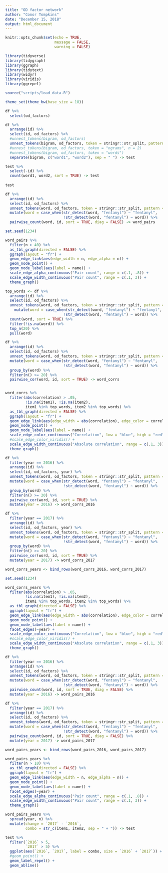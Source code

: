 ```yaml
---
title: "OD factor network"
author: "Conor Tompkins"
date: "December 15, 2018"
output: html_document
---
```


```r
knitr::opts_chunk$set(echo = TRUE,
                      message = FALSE,
                      warning = FALSE)
```

```r
library(tidyverse)
library(tidygraph)
library(ggraph)
library(tidytext)
library(widyr)
library(viridis)
library(ggrepel)

source("scripts/load_data.R")

theme_set(theme_bw(base_size = 18))
```

```r
df %>% 
  select(od_factors)

df %>% 
  arrange(id) %>% 
  select(id, od_factors) %>% 
  #unnest_tokens(bigram, od_factors)
  unnest_tokens(bigram, od_factors, token = stringr::str_split, pattern = ",") %>% 
  #unnest_tokens(bigram, od_factors, token = "ngrams", n = 2)
  #unnest_tokens(bigram, od_factors, token = "words")
  separate(bigram, c("word1", "word2"), sep = " ") -> test

test %>% 
  select(-id) %>% 
  count(word1, word2, sort = TRUE) -> test
  
test
```


```r
df %>% 
  arrange(id) %>% 
  select(id, od_factors) %>% 
  unnest_tokens(word, od_factors, token = stringr::str_split, pattern = ", ") %>% 
  mutate(word = case_when(str_detect(word, "fentanyl") ~ "fentanyl",
                          !str_detect(word, "fentanyl") ~ word)) %>% 
  pairwise_count(word, id, sort = TRUE, diag = FALSE) -> word_pairs

set.seed(1234)

word_pairs %>%
  filter(n > 40) %>% 
  as_tbl_graph(directed = FALSE) %>% 
  ggraph(layout = "fr") +
  geom_edge_link(aes(edge_width = n, edge_alpha = n)) +
  geom_node_point() +
  geom_node_label(aes(label = name)) +
  scale_edge_alpha_continuous("Pair count", range = c(.1, .8)) +
  scale_edge_width_continuous("Pair count", range = c(.1, 3)) +
  theme_graph()
```

```r
top_words <- df %>% 
  arrange(id) %>% 
  select(id, od_factors) %>% 
  unnest_tokens(word, od_factors, token = stringr::str_split, pattern = ", ") %>% 
    mutate(word = case_when(str_detect(word, "fentanyl") ~ "fentanyl",
                          !str_detect(word, "fentanyl") ~ word)) %>%
  count(word, sort = TRUE) %>% 
  filter(!is.na(word)) %>% 
  top_n(20) %>% 
  pull(word)

df %>%
  arrange(id) %>% 
  select(id, od_factors) %>% 
  unnest_tokens(word, od_factors, token = stringr::str_split, pattern = ", ") %>% 
  mutate(word = case_when(str_detect(word, "fentanyl") ~ "fentanyl",
                          !str_detect(word, "fentanyl") ~ word)) %>% 
  group_by(word) %>%
  filter(n() >= 20) %>%
  pairwise_cor(word, id, sort = TRUE) -> word_corrs


word_corrs %>%
  filter(abs(correlation) > .05,
         !is.na(item1), !is.na(item2),
         item1 %in% top_words, item2 %in% top_words) %>% 
  as_tbl_graph(directed = FALSE) %>% 
  ggraph(layout = "fr") +
  geom_edge_link(aes(edge_width = abs(correlation), edge_color = correlation)) +
  geom_node_point() +
  geom_node_label(aes(label = name)) +
  scale_edge_color_continuous("Correlation", low = "blue", high = "red") +
  #scale_edge_color_viridis() +
  scale_edge_width_continuous("Absolute correlation", range = c(.1, 3)) +
  theme_graph()
```

```r
df %>%
  filter(year == 2016) %>% 
  arrange(id) %>% 
  select(id, od_factors, year) %>% 
  unnest_tokens(word, od_factors, token = stringr::str_split, pattern = ", ") %>% 
  mutate(word = case_when(str_detect(word, "fentanyl") ~ "fentanyl",
                          !str_detect(word, "fentanyl") ~ word)) %>% 
  group_by(word) %>%
  filter(n() >= 20) %>%
  pairwise_cor(word, id, sort = TRUE) %>% 
  mutate(year = 2016) -> word_corrs_2016

df %>%
  filter(year == 2017) %>% 
  arrange(id) %>% 
  select(id, od_factors, year) %>% 
  unnest_tokens(word, od_factors, token = stringr::str_split, pattern = ", ") %>% 
  mutate(word = case_when(str_detect(word, "fentanyl") ~ "fentanyl",
                          !str_detect(word, "fentanyl") ~ word)) %>% 
  group_by(word) %>%
  filter(n() >= 20) %>%
  pairwise_cor(word, id, sort = TRUE) %>% 
  mutate(year = 2017) -> word_corrs_2017

word_corrs_years <- bind_rows(word_corrs_2016, word_corrs_2017)

set.seed(1234)

word_corrs_years %>%
  filter(abs(correlation) > .05,
         !is.na(item1), !is.na(item2),
         item1 %in% top_words, item2 %in% top_words) %>% 
  as_tbl_graph(directed = FALSE) %>% 
  ggraph(layout = "fr") +
  geom_edge_link(aes(edge_width = abs(correlation), edge_color = correlation)) +
  geom_node_point() +
  geom_node_label(aes(label = name)) +
  facet_edges(~year) +
  scale_edge_color_continuous("Correlation", low = "blue", high = "red") +
  #scale_edge_color_viridis() +
  scale_edge_width_continuous("Absolute correlation", range = c(.1, 3)) +
  theme_graph()
```

```r
df %>% 
  filter(year == 2016) %>% 
  arrange(id) %>% 
  select(id, od_factors) %>% 
  unnest_tokens(word, od_factors, token = stringr::str_split, pattern = ", ") %>% 
  mutate(word = case_when(str_detect(word, "fentanyl") ~ "fentanyl",
                          !str_detect(word, "fentanyl") ~ word)) %>% 
  pairwise_count(word, id, sort = TRUE, diag = FALSE) %>% 
  mutate(year = 2016) -> word_pairs_2016

df %>% 
  filter(year == 2017) %>% 
  arrange(id) %>% 
  select(id, od_factors) %>% 
  unnest_tokens(word, od_factors, token = stringr::str_split, pattern = ", ") %>% 
  mutate(word = case_when(str_detect(word, "fentanyl") ~ "fentanyl",
                          !str_detect(word, "fentanyl") ~ word)) %>% 
  pairwise_count(word, id, sort = TRUE, diag = FALSE) %>% 
  mutate(year = 2017) -> word_pairs_2017

word_pairs_years <- bind_rows(word_pairs_2016, word_pairs_2017)

word_pairs_years %>% 
  filter(n > 10) %>% 
  as_tbl_graph(directed = FALSE) %>% 
  ggraph(layout = "fr") +
  geom_edge_link(aes(edge_width = n, edge_alpha = n)) +
  geom_node_point() +
  geom_node_label(aes(label = name)) +
  facet_edges(~year) +
  scale_edge_alpha_continuous("Pair count", range = c(.1, .8)) +
  scale_edge_width_continuous("Pair count", range = c(.1, 3)) +
  theme_graph()
```


```r
word_pairs_years %>% 
  spread(year, n) %>% 
  mutate(change = `2017` - `2016`,
         combo = str_c(item1, item2, sep = " + ")) -> test

test %>% 
  filter(`2016` > 5,
         `2017` > 5) %>% 
  ggplot(aes(`2016`, `2017`, label = combo, size = `2016` + `2017`)) +
  #geom_point() +
  geom_label_repel() +
  geom_abline()



```